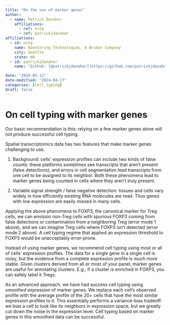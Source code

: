 ```yaml
---
title: "On the use of marker genes"
author:
  - name: Patrick Danaher
    affiliations:
      - ref: nstg
      - ref: patrickjdanaher
affiliations:
  - id: nstg
    name: NanoString Technologies, A Bruker Company
    city: Seattle
    state: WA
  - id: patrickjdanaher
    name: "Github: [@patrickjdanaher](https://github.com/patrickjdanaher)"

date: "2024-03-12"
date-modified: "2024-04-17"
categories: [cell typing]
draft: false
---
```


# On cell typing with marker genes

Our basic recommendation is this: relying on a few marker genes alone will not produce successful cell typing.

Spatial transcriptomics data has two features that make marker genes challenging to use.

1. Background: cells' expression profiles can include two kinds of false counts: these platforms 
sometimes see transcripts that aren't present (false detections), and errors in cell
segmentation lead transcripts from one cell to be assigned to its neighbor. 
Both these phenomena lead to marker genes being counted in cells where they aren't truly present. 

2. Variable signal strength / false negative detection: tissues and cells vary widely in how efficiently existing RNA 
molecules are read. Thus genes with low expression are easily missed in many cells.

Applying the above phenomena to FOXP3, the canonical marker for Treg cells, we can envision 
non-Treg cells with spurious FOXP3 coming from false detections or contamination from a neighboring Treg (error mode 1 above),
and we can imagine Treg cells where FOXP3 isn't detected (error mode 2 above). A cell typing regime that applied an expression
threshold to FOXP3 would be unacceptably error-prone.

Instead of using marker genes, we recommend cell typing using most or all of cells' 
expression profiles. The data for a single gene in a single cell is noisy, but the
evidence from a complete expression profile is much more stable. Given clusters derived from all or most of your panel, marker genes are useful 
for annotating clusters. E.g., if a cluster is enriched in FOXP3, you can safely label it Tregs.

As an advanced approach, we have had success cell typing using *smoothed* expression 
of marker genes. We replace each cell's observed profile with the average profile of
the 20+ cells that have the most similar expression profiles to it. This essentially
performs a variance-bias tradeoff: we bias a cell to look like its neighbors in expression space,
but we greatly cut down the noise in the expression level. Cell typing based on marker genes in
this smoothed data can be successful. 

